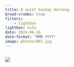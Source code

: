 ```yaml
---
title: A quiet Sunday morning
bread-crumbs: true
filters:
    - lightbox
lightbox: auto
date: 2024-06-16
date-format: "MMM YYYY"
image: photos/001.jpg
---
```




::: {style="display: grid;grid-template-columns: repeat(auto-fill, minmax(250px, 1fr));grid-gap: 1em;"}


![](photos/001.jpg){group="my-gallery"}

:::
